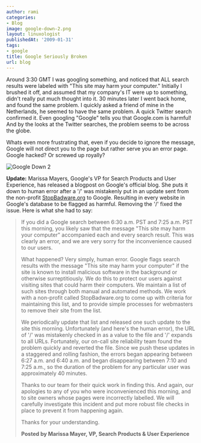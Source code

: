 ```yaml
---
author: rami
categories:
- Blog
image: google-down-2.png
layout: linuxologist
publishedAt: '2009-01-31'
tags:
- google
title: Google Seriously Broken
url: blog
---
```


Around 3:30 GMT I was googling something, and noticed that ALL search results were labeled with "This site may harm your computer." Initially I brushed it off, and assumed that my company's IT were up to something, didn't really put much thought into it. 30 minutes later I went back home, and found the same problem. I quickly asked a friend of mine in the Netherlands, he seemed to have the same problem. A quick Twitter search confirmed it. Even googling "Google" tells you that Google.com is harmful! And by the looks at the Twitter searches, the problem seems to be across the globe.

Whats even more frustrating that, even if you decide to ignore the message, Google will not direct you to the page but rather serve you an error page. Google hacked? Or screwed up royally?


![Google Down 2](/assets/images/content/blog/google-down-2.png)


**Update:** Marissa Mayers, Google's VP for Search Products and User Experience, has released a blogpost on Google's official blog.  She puts it down to human error after a '/' was mistakenly put in an update sent from the non-profit [StopBadware.org](http://stopbadware.org/) to Google. Resulting in every website in Google's database to be flagged as harmful. Removing the '/' fixed the issue. Here is what she had to say:


> If you did a Google search between 6:30 a.m. PST and 7:25 a.m. PST this morning, you likely saw that the message "This site may harm your computer" accompanied each and every search result. This was clearly an error, and we are very sorry for the inconvenience caused to our users.
> 
> What happened? Very simply, human error. Google flags search results with the message "This site may harm your computer" if the site is known to install malicious software in the background or otherwise surreptitiously. We do this to protect our users against visiting sites that could harm their computers. We maintain a list of such sites through both manual and automated methods. We work with a non-profit called StopBadware.org to come up with criteria for maintaining this list, and to provide simple processes for webmasters to remove their site from the list.
> 
> We periodically update that list and released one such update to the site this morning. Unfortunately (and here's the human error), the URL of '/' was mistakenly checked in as a value to the file and '/' expands to all URLs. Fortunately, our on-call site reliability team found the problem quickly and reverted the file. Since we push these updates in a staggered and rolling fashion, the errors began appearing between 6:27 a.m. and 6:40 a.m. and began disappearing between 7:10 and 7:25 a.m., so the duration of the problem for any particular user was approximately 40 minutes.
> 
> Thanks to our team for their quick work in finding this. And again, our apologies to any of you who were inconvenienced this morning, and to site owners whose pages were incorrectly labelled. We will carefully investigate this incident and put more robust file checks in place to prevent it from happening again.
> 
> Thanks for your understanding.
> 
> **Posted by Marissa Mayer, VP, Search Products & User Experience**